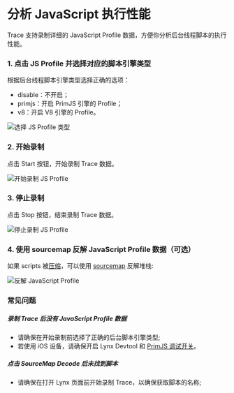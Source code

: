 <style>{`
  .full_image {
    width: 750px;
    margin: 20px;
  }
`}</style>


# 分析 JavaScript 执行性能

Trace 支持录制详细的 JavaScript Profile 数据，方便你分析后台线程脚本的执行性能。

<Steps>

### 1. 点击 JS Profile 并选择对应的脚本引擎类型

根据后台线程脚本引擎类型选择正确的选项：

- disable：不开启；
- primjs：开启 PrimJS 引擎的 Profile；
- v8：开启 V8 引擎的 Profile。

<img
  src="https://lf-lynx.tiktok-cdns.com/obj/lynx-artifacts-oss-sg/plugin/static/choose-js-profile-type-latest.png"
  alt="选择 JS Profile 类型"
  className="full_image"
/>

### 2. 开始录制

点击 Start 按钮，开始录制 Trace 数据。

<img
  src="https://lf-lynx.tiktok-cdns.com/obj/lynx-artifacts-oss-sg/plugin/static/start-js-profile-trace-latest.png"
  alt="开始录制 JS Profile"
  className="full_image"
/>

### 3. 停止录制

点击 Stop 按钮，结束录制 Trace 数据。

<img
  src="https://lf-lynx.tiktok-cdns.com/obj/lynx-artifacts-oss-sg/plugin/static/stop-js-profile-trace-latest.png"
  alt="停止录制 JS Profile"
  className="full_image"
/>

### 4. 使用 sourcemap 反解 JavaScript Profile 数据（可选）

如果 scripts 被[压缩](/api/rspeedy/rspeedy.minify.js)，可以使用 [sourcemap](/api/rspeedy/rspeedy.sourcemap.js) 反解堆栈:

<img
  src="https://lf-lynx.tiktok-cdns.com/obj/lynx-artifacts-oss-sg/plugin/static/sourcemap-decode.gif"
  alt="反解 JavaScript Profile"
  className="full_image"
/>

</Steps>

### 常见问题

##### 录制 Trace 后没有 JavaScript Profile 数据

- 请确保在开始录制前选择了正确的后台脚本引擎类型;
- 若使用 iOS 设备，请确保开启 Lynx Devtool 和 [PrimJS 调试开关](/guide/start/integrate-lynx-devtool-advanced)。

##### 点击 SourceMap Decode 后未找到脚本

- 请确保在打开 Lynx 页面前开始录制 Trace，以确保获取脚本的名称;

